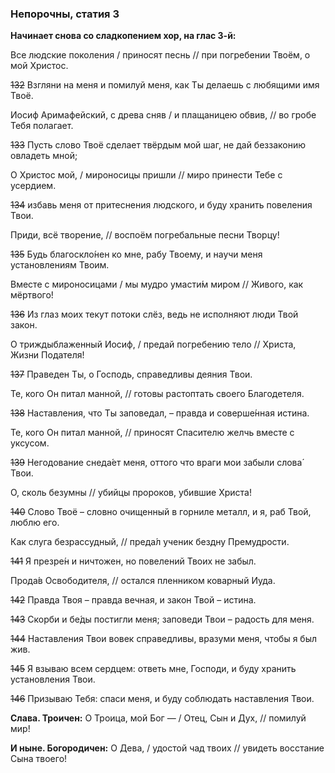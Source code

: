 ### Непорочны, статия 3

**Начинает снова со сладкопением хор, на глас 3-й:**

Все людские поколения / приносят песнь // при погребении Твоём, о мой Христос. 

~~132~~ Взгляни на меня и помилуй меня, как Ты делаешь с любящими имя Твоё.

Иосиф Аримафейский, с древа сняв / и плащаницею обвив, // во гробе Тебя полагает.

~~133~~ Пусть слово Твоё сделает твёрдым мой шаг, не дай беззаконию овладеть мной;

О Христос мой, / мироносицы пришли // миро принести Тебе с усердием.

~~134~~ избавь меня от притеснения людского, и буду хранить повеления Твои.

Приди, всё творение, // воспоём погребальные песни Творцу!

~~135~~ Будь благоскло́нен ко мне, рабу Твоему, и научи меня установлениям Твоим.

Вместе с мироносицами / мы мудро умасти́м миром // Живого, как мёртвого!

~~136~~ Из глаз моих текут потоки слёз, ведь не исполняют люди Твой закон.

О триждыблаженный Иосиф, / предай погребению тело // Христа, Жизни Подателя!

~~137~~ Праведен Ты, о Господь, справедливы деяния Твои.

Те, кого Он питал манной, // готовы растоптать своего Благодетеля.

~~138~~ Наставления, что Ты заповедал, – правда и соверше́нная истина.

Те, кого Он питал манной, // приносят Спасителю желчь вместе с уксусом.

~~139~~ Негодование снеда́ет меня, оттого что враги мои забыли слова́ Твои.

О, сколь безумны // убийцы пророков, убившие Христа!

~~140~~ Слово Твоё – словно очищенный в горниле металл, и я, раб Твой, люблю его.

Как слуга безрассудный, // преда́л ученик бездну Премудрости.

~~141~~ Я презре́н и ничтожен, но повелений Твоих не забыл.

Прода́в Освободителя, // остался пленником коварный Иуда.

~~142~~ Правда Твоя – правда вечная, и закон Твой – истина.

~~143~~ Скорби и бе́ды постигли меня; заповеди Твои – радость для меня.

~~144~~ Наставления Твои вовек справедливы, вразуми меня, чтобы я был жив.

~~145~~ Я взываю всем сердцем: ответь мне, Господи, и буду хранить установления Твои.

~~146~~ Призываю Тебя: спаси меня, и буду соблюдать наставления Твои.

**Слава. Троичен:** О Троица, мой Бог — / Отец, Сын и Дух, // помилуй мир!

**И ныне. Богородичен:** О Дева, / удостой чад твоих // увидеть восстание Сына твоего!
